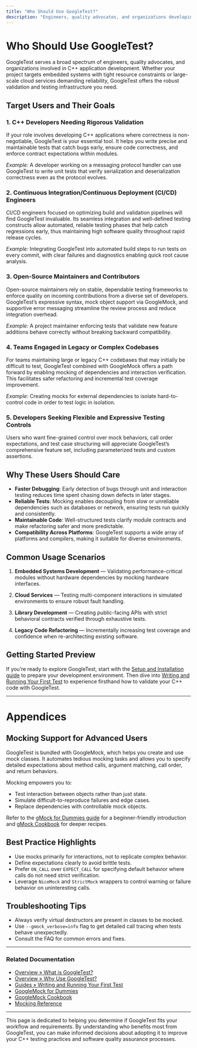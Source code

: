 ```yaml
---
title: "Who Should Use GoogleTest?"
description: "Engineers, quality advocates, and organizations developing C++ applications—ranging from embedded systems to large-scale cloud services—will benefit from GoogleTest. Typical users include C++ developers needing rigorous validation, CI/CD engineers optimizing pipelines, and open-source maintainers enforcing software quality with proven tools."
---
```


# Who Should Use GoogleTest?

GoogleTest serves a broad spectrum of engineers, quality advocates, and organizations involved in C++ application development. Whether your project targets embedded systems with tight resource constraints or large-scale cloud services demanding reliability, GoogleTest offers the robust validation and testing infrastructure you need.

## Target Users and Their Goals

### 1. C++ Developers Needing Rigorous Validation

If your role involves developing C++ applications where correctness is non-negotiable, GoogleTest is your essential tool. It helps you write precise and maintainable tests that catch bugs early, ensure code correctness, and enforce contract expectations within modules.

*Example:* A developer working on a messaging protocol handler can use GoogleTest to write unit tests that verify serialization and deserialization correctness even as the protocol evolves.

### 2. Continuous Integration/Continuous Deployment (CI/CD) Engineers

CI/CD engineers focused on optimizing build and validation pipelines will find GoogleTest invaluable. Its seamless integration and well-defined testing constructs allow automated, reliable testing phases that help catch regressions early, thus maintaining high software quality throughout rapid release cycles.

*Example:* Integrating GoogleTest into automated build steps to run tests on every commit, with clear failures and diagnostics enabling quick root cause analysis.

### 3. Open-Source Maintainers and Contributors

Open-source maintainers rely on stable, dependable testing frameworks to enforce quality on incoming contributions from a diverse set of developers. GoogleTest’s expressive syntax, mock object support via GoogleMock, and supportive error messaging streamline the review process and reduce integration overhead.

*Example:* A project maintainer enforcing tests that validate new feature additions behave correctly without breaking backward compatibility.

### 4. Teams Engaged in Legacy or Complex Codebases

For teams maintaining large or legacy C++ codebases that may initially be difficult to test, GoogleTest combined with GoogleMock offers a path forward by enabling mocking of dependencies and interaction verification. This facilitates safer refactoring and incremental test coverage improvement.

*Example:* Creating mocks for external dependencies to isolate hard-to-control code in order to test logic in isolation.

### 5. Developers Seeking Flexible and Expressive Testing Controls

Users who want fine-grained control over mock behaviors, call order expectations, and test case structuring will appreciate GoogleTest’s comprehensive feature set, including parameterized tests and custom assertions.


## Why These Users Should Care

- **Faster Debugging**: Early detection of bugs through unit and interaction testing reduces time spent chasing down defects in later stages.
- **Reliable Tests**: Mocking enables decoupling from slow or unreliable dependencies such as databases or network, ensuring tests run quickly and consistently.
- **Maintainable Code**: Well-structured tests clarify module contracts and make refactoring safer and more predictable.
- **Compatibility Across Platforms**: GoogleTest supports a wide array of platforms and compilers, making it suitable for diverse environments.


## Common Usage Scenarios

1. **Embedded Systems Development** — Validating performance-critical modules without hardware dependencies by mocking hardware interfaces.

2. **Cloud Services** — Testing multi-component interactions in simulated environments to ensure robust fault handling.

3. **Library Development** — Creating public-facing APIs with strict behavioral contracts verified through exhaustive tests.

4. **Legacy Code Refactoring** — Incrementally increasing test coverage and confidence when re-architecting existing software.


## Getting Started Preview

If you’re ready to explore GoogleTest, start with the [Setup and Installation guide](/guides/getting-started/setup-installation) to prepare your development environment. Then dive into [Writing and Running Your First Test](/guides/getting-started/writing-your-first-test) to experience firsthand how to validate your C++ code with GoogleTest.


---

# Appendices

## Mocking Support for Advanced Users

GoogleTest is bundled with GoogleMock, which helps you create and use mock classes. It automates tedious mocking tasks and allows you to specify detailed expectations about method calls, argument matching, call order, and return behaviors.

Mocking empowers you to:

- Test interaction between objects rather than just state.
- Simulate difficult-to-reproduce failures and edge cases.
- Replace dependencies with controllable mock objects.

Refer to the [gMock for Dummies guide](../docs/gmock_for_dummies.md) for a beginner-friendly introduction and [gMock Cookbook](../docs/gmock_cook_book.md) for deeper recipes.


## Best Practice Highlights

- Use mocks primarily for interactions, not to replicate complex behavior.
- Define expectations clearly to avoid brittle tests.
- Prefer `ON_CALL` over `EXPECT_CALL` for specifying default behavior where calls do not need strict verification.
- Leverage `NiceMock` and `StrictMock` wrappers to control warning or failure behavior on uninteresting calls.


## Troubleshooting Tips

- Always verify virtual destructors are present in classes to be mocked.
- Use `--gmock_verbose=info` flag to get detailed call tracing when tests behave unexpectedly.
- Consult the FAQ for common errors and fixes.


---

### Related Documentation

- [Overview » What is GoogleTest?](/overview/introduction-and-value/product-overview)
- [Overview » Why Use GoogleTest?](/overview/introduction-and-value/value-proposition)
- [Guides » Writing and Running Your First Test](/guides/getting-started/writing-your-first-test)
- [GoogleMock for Dummies](../docs/gmock_for_dummies.md)
- [GoogleMock Cookbook](../docs/gmock_cook_book.md)
- [Mocking Reference](../docs/reference/mocking.md)


---

This page is dedicated to helping you determine if GoogleTest fits your workflow and requirements. By understanding who benefits most from GoogleTest, you can make informed decisions about adopting it to improve your C++ testing practices and software quality assurance processes.
